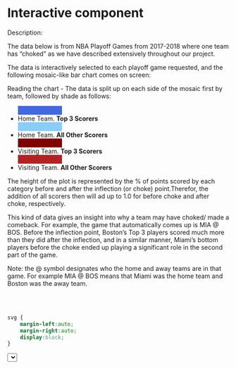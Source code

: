 # Interactive component

Description:

The data below is from NBA Playoff Games from 2017-2018 where one team has "choked" as we have described extensively throughout our project.

The data is interactively selected to each playoff game requested, and the following mosaic-like bar chart comes on screen:

Reading the chart - The data is split up on each side of the mosaic first by team, followed by shade as follows:

 - <div style="width:100px;height:20px;background-color:royalblue"></div>Home Team. **Top 3 Scorers**
 - <div style="width:100px;height:20px;background-color:lightskyblue"></div>Home Team. **All Other Scorers**
 - <div style="width:100px;height:20px;background-color:maroon"></div>Visiting Team. **Top 3 Scorers**
 - <div style="width:100px;height:20px;background-color:firebrick"></div>Visiting Team. **All Other Scorers**

The height of the plot is represented by the % of points scored by each category before and after the inflection (or choke) point.Therefor, the addition of all scorers then will ad up to 1.0 for before choke and after choke, respectively.

This kind of data gives an insight into why a team may have choked/ made a comeback. For example, the game that automatically comes up is MIA @ BOS. Before the inflection point, Boston's Top 3 players scored much more than they did after the inflection, and in a similar manner, Miami's bottom players before the choke ended up playing a significant role in the second part of the game.

Note: the @ symbol designates who the home and away teams are in that game. For example MIA @ BOS means that Miami was the home team and Boston was the away team.

<br></br>
``` css
svg {
    margin-left:auto;
    margin-right:auto;
    display:block;
}
```

<html lang="en">

  <head>
    <meta charset="utf-8">
    <title><Stacked Bar Chart></title>
    <script src="https://d3js.org/d3.v7.js"></script>
  </head>

  <body>
    <select id="selectButton"></select>
    <script>

  // width and height
  var w = 500;
  var h = 400;
  var margin = {top: 25, right: 0, bottom: 25, left: 25}
  var innerWidth = w - margin.left - margin.right;
  var innerHeright = h - margin.top - margin.bottom;
  var games = ['MIA @ BOS', 'MIA @ BOS 2', 'BOS @ TOR',
     'LAC @ DAL', 'LAC @ DEN', 'DEN @ LAC', 'HOU @ OKC',
     'MIL @ MIA', 'ATL @ PHI', 'PHI @ ATL', 'DEN @ POR',
     'UTA @ LAC', 'MIL @ BKN', 'IND @ BOS', 'POR @ DEN',
     'SAS @ DEN', 'GSW @ POR', 'GSW @ POR 2', 'POR @ GSW',
     'LAC @ GSW', 'MIL @ TOR', 'TOR @ MIL', 'OKC @ POR',
     'PHI @ BOS', 'CLE @ TOR', 'CLE @ IND', 'GSW @ HOU',
     'HOU @ GSW', 'PHI @ MIA', 'UTA @ OKC']

  // original data
  var dataset = {
    "MIA @ BOS": [
        {
            "game_pct": 0.47677,
            "season": "2019-20",
            "home_top3_pct": 0.32039,
            "home_bottom_pct": 0.26214,
            "away_top3_pct": 0.29126,
            "away_bottom_pct": 0.12621
        },
        {
            "game_pct": 0.52323,
            "season": "2019-20",
            "home_top3_pct": 0.24038,
            "home_bottom_pct": 0.15385,
            "away_top3_pct": 0.23077,
            "away_bottom_pct": 0.375
        }
    ],
    "MIA @ BOS 2": [
        {
            "game_pct": 0.68374,
            "season": "2019-20",
            "home_top3_pct": 0.37013,
            "home_bottom_pct": 0.16883,
            "away_top3_pct": 0.29221,
            "away_bottom_pct": 0.16883
        },
        {
            "game_pct": 0.31626,
            "season": "2019-20",
            "home_top3_pct": 0.24,
            "home_bottom_pct": 0.14667,
            "away_top3_pct": 0.34667,
            "away_bottom_pct": 0.26667
        }
    ],
    "BOS @ TOR": [
        {
            "game_pct": 0.69024,
            "season": "2019-20",
            "home_top3_pct": 0.33803,
            "home_bottom_pct": 0.21127,
            "away_top3_pct": 0.3662,
            "away_bottom_pct": 0.08451
        },
        {
            "game_pct": 0.30976,
            "season": "2019-20",
            "home_top3_pct": 0.14035,
            "home_bottom_pct": 0.22807,
            "away_top3_pct": 0.15789,
            "away_bottom_pct": 0.47368
        }
    ],
    "LAC @ DAL": [
        {
            "game_pct": 0.32305,
            "season": "2019-20",
            "home_top3_pct": 0.18391,
            "home_bottom_pct": 0.1954,
            "away_top3_pct": 0.35632,
            "away_bottom_pct": 0.26437
        },
        {
            "game_pct": 0.67695,
            "season": "2019-20",
            "home_top3_pct": 0.34254,
            "home_bottom_pct": 0.22099,
            "away_top3_pct": 0.18785,
            "away_bottom_pct": 0.24862
        }
    ],
    "LAC @ DEN": [
        {
            "game_pct": 0.53365,
            "season": "2019-20",
            "home_top3_pct": 0.2906,
            "home_bottom_pct": 0.12821,
            "away_top3_pct": 0.38462,
            "away_bottom_pct": 0.19658
        },
        {
            "game_pct": 0.46635,
            "season": "2019-20",
            "home_top3_pct": 0.36957,
            "home_bottom_pct": 0.30435,
            "away_top3_pct": 0.26087,
            "away_bottom_pct": 0.06522
        }
    ],
    "DEN @ LAC": [
        {
            "game_pct": 0.68204,
            "season": "2019-20",
            "home_top3_pct": 0.36054,
            "home_bottom_pct": 0.18367,
            "away_top3_pct": 0.26531,
            "away_bottom_pct": 0.19048
        },
        {
            "game_pct": 0.31796,
            "season": "2019-20",
            "home_top3_pct": 0.30435,
            "home_bottom_pct": 0.05797,
            "away_top3_pct": 0.37681,
            "away_bottom_pct": 0.26087
        }
    ],
    "HOU @ OKC": [
        {
            "game_pct": 0.58216,
            "season": "2019-20",
            "home_top3_pct": 0.26087,
            "home_bottom_pct": 0.19255,
            "away_top3_pct": 0.37888,
            "away_bottom_pct": 0.1677
        },
        {
            "game_pct": 0.41784,
            "season": "2019-20",
            "home_top3_pct": 0.45714,
            "home_bottom_pct": 0.17143,
            "away_top3_pct": 0.21429,
            "away_bottom_pct": 0.15714
        }
    ],
    "MIL @ MIA": [
        {
            "game_pct": 0.71558,
            "season": "2019-20",
            "home_top3_pct": 0.22152,
            "home_bottom_pct": 0.24051,
            "away_top3_pct": 0.36076,
            "away_bottom_pct": 0.17722
        },
        {
            "game_pct": 0.28442,
            "season": "2019-20",
            "home_top3_pct": 0.47368,
            "home_bottom_pct": 0.26316,
            "away_top3_pct": 0.07018,
            "away_bottom_pct": 0.19298
        }
    ],
    "ATL @ PHI": [
        {
            "game_pct": 0.66887,
            "season": "2020-21",
            "home_top3_pct": 0.43165,
            "home_bottom_pct": 0.15108,
            "away_top3_pct": 0.33094,
            "away_bottom_pct": 0.08633
        },
        {
            "game_pct": 0.33113,
            "season": "2020-21",
            "home_top3_pct": 0.27632,
            "home_bottom_pct": 0.05263,
            "away_top3_pct": 0.36842,
            "away_bottom_pct": 0.30263
        }
    ],
    "PHI @ ATL": [
        {
            "game_pct": 0.50457,
            "season": "2020-21",
            "home_top3_pct": 0.2549,
            "home_bottom_pct": 0.15686,
            "away_top3_pct": 0.37255,
            "away_bottom_pct": 0.21569
        },
        {
            "game_pct": 0.49543,
            "season": "2020-21",
            "home_top3_pct": 0.32673,
            "home_bottom_pct": 0.27723,
            "away_top3_pct": 0.15842,
            "away_bottom_pct": 0.23762
        }
    ],
    "DEN @ POR": [
        {
            "game_pct": 0.65133,
            "season": "2020-21",
            "home_top3_pct": 0.31977,
            "home_bottom_pct": 0.22093,
            "away_top3_pct": 0.32558,
            "away_bottom_pct": 0.13372
        },
        {
            "game_pct": 0.34867,
            "season": "2020-21",
            "home_top3_pct": 0.15942,
            "home_bottom_pct": 0.15942,
            "away_top3_pct": 0.23188,
            "away_bottom_pct": 0.44928
        }
    ],
    "UTA @ LAC": [
        {
            "game_pct": 0.51151,
            "season": "2020-21",
            "home_top3_pct": 0.28,
            "home_bottom_pct": 0.12,
            "away_top3_pct": 0.44,
            "away_bottom_pct": 0.16
        },
        {
            "game_pct": 0.48849,
            "season": "2020-21",
            "home_top3_pct": 0.312,
            "home_bottom_pct": 0.336,
            "away_top3_pct": 0.208,
            "away_bottom_pct": 0.144
        }
    ],
    "MIL @ BKN": [
        {
            "game_pct": 0.599,
            "season": "2020-21",
            "home_top3_pct": 0.38931,
            "home_bottom_pct": 0.0458,
            "away_top3_pct": 0.38168,
            "away_bottom_pct": 0.18321
        },
        {
            "game_pct": 0.401,
            "season": "2020-21",
            "home_top3_pct": 0.46154,
            "home_bottom_pct": 0.16484,
            "away_top3_pct": 0.30769,
            "away_bottom_pct": 0.06593
        }
    ],
    "IND @ BOS": [
        {
            "game_pct": 0.75328,
            "season": "2018-19",
            "home_top3_pct": 0.33553,
            "home_bottom_pct": 0.125,
            "away_top3_pct": 0.29605,
            "away_bottom_pct": 0.24342
        },
        {
            "game_pct": 0.24672,
            "season": "2018-19",
            "home_top3_pct": 0.65789,
            "home_bottom_pct": 0.10526,
            "away_top3_pct": 0.15789,
            "away_bottom_pct": 0.07895
        }
    ],
    "POR @ DEN": [
        {
            "game_pct": 0.35054,
            "season": "2018-19",
            "home_top3_pct": 0.37288,
            "home_bottom_pct": 0.25424,
            "away_top3_pct": 0.30508,
            "away_bottom_pct": 0.0678
        },
        {
            "game_pct": 0.64946,
            "season": "2018-19",
            "home_top3_pct": 0.23358,
            "home_bottom_pct": 0.19708,
            "away_top3_pct": 0.24818,
            "away_bottom_pct": 0.32117
        }
    ],
    "SAS @ DEN": [
        {
            "game_pct": 0.70561,
            "season": "2018-19",
            "home_top3_pct": 0.33582,
            "home_bottom_pct": 0.10448,
            "away_top3_pct": 0.41791,
            "away_bottom_pct": 0.14179
        },
        {
            "game_pct": 0.29439,
            "season": "2018-19",
            "home_top3_pct": 0.22353,
            "home_bottom_pct": 0.42353,
            "away_top3_pct": 0.18824,
            "away_bottom_pct": 0.16471
        }
    ],
    "GSW @ POR": [
        {
            "game_pct": 0.61872,
            "season": "2018-19",
            "home_top3_pct": 0.40936,
            "home_bottom_pct": 0.1345,
            "away_top3_pct": 0.1462,
            "away_bottom_pct": 0.30994
        },
        {
            "game_pct": 0.38128,
            "season": "2018-19",
            "home_top3_pct": 0.21538,
            "home_bottom_pct": 0.15385,
            "away_top3_pct": 0.07692,
            "away_bottom_pct": 0.55385
        }
    ],
    "GSW @ POR 2": [
        {
            "game_pct": 0.50801,
            "season": "2018-19",
            "home_top3_pct": 0.31313,
            "home_bottom_pct": 0.26263,
            "away_top3_pct": 0.20202,
            "away_bottom_pct": 0.22222
        },
        {
            "game_pct": 0.49199,
            "season": "2018-19",
            "home_top3_pct": 0.24545,
            "home_bottom_pct": 0.13636,
            "away_top3_pct": 0.21818,
            "away_bottom_pct": 0.4
        }
    ],
    "POR @ GSW": [
        {
            "game_pct": 0.57547,
            "season": "2018-19",
            "home_top3_pct": 0.31967,
            "home_bottom_pct": 0.11475,
            "away_top3_pct": 0.31148,
            "away_bottom_pct": 0.2541
        },
        {
            "game_pct": 0.42453,
            "season": "2018-19",
            "home_top3_pct": 0.36893,
            "home_bottom_pct": 0.2233,
            "away_top3_pct": 0.18447,
            "away_bottom_pct": 0.2233
        }
    ],
    "LAC @ GSW": [
        {
            "game_pct": 0.54262,
            "season": "2018-19",
            "home_top3_pct": 0.33117,
            "home_bottom_pct": 0.25974,
            "away_top3_pct": 0.22078,
            "away_bottom_pct": 0.18831
        },
        {
            "game_pct": 0.45738,
            "season": "2018-19",
            "home_top3_pct": 0.125,
            "home_bottom_pct": 0.23214,
            "away_top3_pct": 0.32143,
            "away_bottom_pct": 0.32143
        }
    ],
    "MIL @ TOR": [
        {
            "game_pct": 0.67561,
            "season": "2018-19",
            "home_top3_pct": 0.29851,
            "home_bottom_pct": 0.14925,
            "away_top3_pct": 0.3209,
            "away_bottom_pct": 0.23134
        },
        {
            "game_pct": 0.32439,
            "season": "2018-19",
            "home_top3_pct": 0.36667,
            "home_bottom_pct": 0.3,
            "away_top3_pct": 0.08333,
            "away_bottom_pct": 0.25
        }
    ],
    "TOR @ MIL": [
        {
            "game_pct": 0.59722,
            "season": "2018-19",
            "home_top3_pct": 0.42105,
            "home_bottom_pct": 0.13158,
            "away_top3_pct": 0.30702,
            "away_bottom_pct": 0.14035
        },
        {
            "game_pct": 0.40278,
            "season": "2018-19",
            "home_top3_pct": 0.15556,
            "home_bottom_pct": 0.24444,
            "away_top3_pct": 0.34444,
            "away_bottom_pct": 0.25556
        }
    ],
    "OKC @ POR": [
        {
            "game_pct": 0.87032,
            "season": "2018-19",
            "home_top3_pct": 0.31156,
            "home_bottom_pct": 0.15075,
            "away_top3_pct": 0.37186,
            "away_bottom_pct": 0.16583
        },
        {
            "game_pct": 0.12968,
            "season": "2018-19",
            "home_top3_pct": 0.52941,
            "home_bottom_pct": 0.23529,
            "away_top3_pct": 0.23529,
            "away_bottom_pct": 0.0
        }
    ],
    "PHI @ BOS": [
        {
            "game_pct": 0.42482,
            "season": "2017-18",
            "home_top3_pct": 0.24691,
            "home_bottom_pct": 0.12346,
            "away_top3_pct": 0.39506,
            "away_bottom_pct": 0.23457
        },
        {
            "game_pct": 0.57518,
            "season": "2017-18",
            "home_top3_pct": 0.25385,
            "home_bottom_pct": 0.34615,
            "away_top3_pct": 0.25385,
            "away_bottom_pct": 0.14615
        }
    ],
    "CLE @ TOR": [
        {
            "game_pct": 0.54737,
            "season": "2017-18",
            "home_top3_pct": 0.31034,
            "home_bottom_pct": 0.22759,
            "away_top3_pct": 0.30345,
            "away_bottom_pct": 0.15862
        },
        {
            "game_pct": 0.45263,
            "season": "2017-18",
            "home_top3_pct": 0.2,
            "home_bottom_pct": 0.225,
            "away_top3_pct": 0.225,
            "away_bottom_pct": 0.35
        }
    ],
    "CLE @ IND": [
        {
            "game_pct": 0.48485,
            "season": "2017-18",
            "home_top3_pct": 0.24742,
            "home_bottom_pct": 0.16495,
            "away_top3_pct": 0.41237,
            "away_bottom_pct": 0.17526
        },
        {
            "game_pct": 0.51515,
            "season": "2017-18",
            "home_top3_pct": 0.37647,
            "home_bottom_pct": 0.23529,
            "away_top3_pct": 0.23529,
            "away_bottom_pct": 0.15294
        }
    ],
    "GSW @ HOU": [
        {
            "game_pct": 0.4675,
            "season": "2017-18",
            "home_top3_pct": 0.46914,
            "home_bottom_pct": 0.12346,
            "away_top3_pct": 0.2963,
            "away_bottom_pct": 0.11111
        },
        {
            "game_pct": 0.5325,
            "season": "2017-18",
            "home_top3_pct": 0.33036,
            "home_bottom_pct": 0.0625,
            "away_top3_pct": 0.29464,
            "away_bottom_pct": 0.3125
        }
    ],
    "HOU @ GSW": [
        {
            "game_pct": 0.77536,
            "season": "2017-18",
            "home_top3_pct": 0.36842,
            "home_bottom_pct": 0.17105,
            "away_top3_pct": 0.36842,
            "away_bottom_pct": 0.09211
        },
        {
            "game_pct": 0.22464,
            "season": "2017-18",
            "home_top3_pct": 0.25714,
            "home_bottom_pct": 0.02857,
            "away_top3_pct": 0.42857,
            "away_bottom_pct": 0.28571
        }
    ],
    "PHI @ MIA": [
        {
            "game_pct": 0.62146,
            "season": "2017-18",
            "home_top3_pct": 0.3,
            "home_bottom_pct": 0.24286,
            "away_top3_pct": 0.23571,
            "away_bottom_pct": 0.22143
        },
        {
            "game_pct": 0.37854,
            "season": "2017-18",
            "home_top3_pct": 0.23529,
            "home_bottom_pct": 0.14706,
            "away_top3_pct": 0.23529,
            "away_bottom_pct": 0.38235
        }
    ],
    "UTA @ OKC": [
        {
            "game_pct": 0.62676,
            "season": "2017-18",
            "home_top3_pct": 0.2735,
            "home_bottom_pct": 0.11966,
            "away_top3_pct": 0.42735,
            "away_bottom_pct": 0.17949
        },
        {
            "game_pct": 0.37324,
            "season": "2017-18",
            "home_top3_pct": 0.60674,
            "home_bottom_pct": 0.07865,
            "away_top3_pct": 0.17978,
            "away_bottom_pct": 0.13483
        }
    ]
};

  // set up stack method
  var stack = d3.stack()
    .keys([ "home_top3_pct", "home_bottom_pct", "away_top3_pct", "away_bottom_pct" ]);

  // data, stacked
  var series = stack(dataset["MIA @ BOS"]);

  // set up scales
  var xScale = d3.scaleBand()
    .domain(d3.range(dataset["MIA @ BOS"].length))
    .range([0, innerWidth])
    .paddingInner(0.02);

  var yScale = d3.scaleLinear()
    .domain([0,	1])
    .range([350, 0]);
  
  var xAxis = d3.axisBottom()
    .scale(xScale)
    .tickFormat(function (d){ return ["Before", "After"][d]});
  
  var yAxis = d3.axisLeft()
    .scale(yScale);

  d3.select("#selectButton")
    .selectAll("myOptions")
    .data(games)
  .enter()
    .append("option")
    .text(function (d) {return d;})
    .attr("value", function (d) {return d;})

  // create consatnt selection of bar chart colors
  var colors = d3.scaleOrdinal(['royalblue', 'lightskyblue', 'maroon', 'firebrick']);

  // create SVG 
  var svg = d3.select("body")
    .append("svg")
    .attr("width", w)
    .attr("height", h)
    .attr("margin", "0 auto");

  // add a group for each row of data
  var groups = svg.selectAll("g")
    .data(series)
    .enter()
    .append("g")
    .attr("transform", `translate (${margin.left}, ${margin.top})`)
    .attr("id", "category")
    .style("fill", (d, i) => colors(i));

  // add a rect for each data value
  var rects = groups.selectAll("rect")
    .data(d => d)
    .enter()
    .append("rect")
    .attr("x", (d, i) => xScale(i))
    .attr("y", d => yScale(d[1]))
    .attr("height", d => (yScale(d[0]) - yScale(d[1])))
    .attr("width", (d, i) => xScale.bandwidth());
  
  // add axes
  svg.append("g")
    .attr("class", "xAxis")
    .attr("transform", `translate (${margin.left}, ${h - margin.bottom})`)
    .call(xAxis);
  
  svg.append("g")
    .attr("class", "yAxis")
    .attr("transform", `translate (${margin.left}, ${margin.top})`)
    .call(yAxis);

 // need to add an update function here on select change
  function update(selectedGame) {
      var datasetGame = dataset[selectedGame];
     
      var stack = d3.stack()
       .keys([ "home_top3_pct", "home_bottom_pct", "away_top3_pct", "away_bottom_pct" ]);
      
      var gameSeries = stack(datasetGame);



      d3.select("body")
      .selectAll("#category")
      .remove();

      var groups = d3.select("svg")
        .selectAll("#category")
        .data(gameSeries)
        .enter()
        .append("g")
        .attr("transform", `translate (${margin.left}, ${margin.top})`)
        .attr("id", "category")
        .style("fill", (d, i) => colors(i));

    
      var rects = groups.selectAll("rect")
        .data(d => d)
        .enter()
        .append("rect")
        .attr("x", 250)
        .attr("y", 200)
        .attr("height", 100)
        .attr("width", 10)
        .transition()
        .duration(2000)
        .attr("x", (d, i) => xScale(i))
        .attr("y", d => yScale(d[1]))
        .attr("height", d => (yScale(d[0]) - yScale(d[1])))
        .attr("width", (d, i) => xScale.bandwidth());
  
    }
    //  d => (yScale(d[2]) - yScale(d[3]))
    d3.select("#selectButton").on("change", function(d) {
        var selectedGame = d3.select(this).property("value")
        console.log(selectedGame)
        update(selectedGame)
    })
    </script>
  </body>
</html>